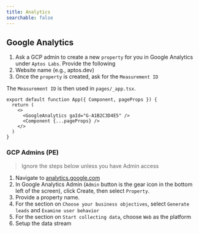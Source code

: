 ```yaml
---
title: Analytics
searchable: false
---
```



## Google Analytics

1. Ask a GCP admin to create a new `property` for you in Google Analytics under `Aptos Labs`. Provide the following
  1. Website name (e.g., aptos.dev)
2. Once the `property` is created, ask for the `Measurement ID`

The `Measurement ID` is then used in `pages/_app.tsx`.

<FileTree>
  <FileTree.Folder name="pages" defaultOpen>
    <FileTree.File name="_meta.ts" />
    <FileTree.Folder name="api" />
    <FileTree.Folder name="en" />
    <FileTree.File name="_app.tsx" active />
  </FileTree.Folder>
</FileTree>

```tsx filename="pages/_app.tsx" /gaId="G-A1B2C3D4E5"/
export default function App({ Component, pageProps }) {
  return (
    <>
      <GoogleAnalytics gaId="G-A1B2C3D4E5" />
      <Component {...pageProps} />
    </>
  )
}
```


### GCP Admins (PE)

> Ignore the steps below unless you have Admin access

1. Navigate to [analytics.google.com](analytics.google.com)
2. In Google Analytics Admin (`Admin` button is the gear icon in the bottom left of the screen), click Create, then select `Property`.
3. Provide a property name.
4. For the section on `Choose your business objectives`, select `Generate leads` and `Examine user behavior`
5. For the section on `Start collecting data`, choose `Web` as the platform
6. Setup the data stream
